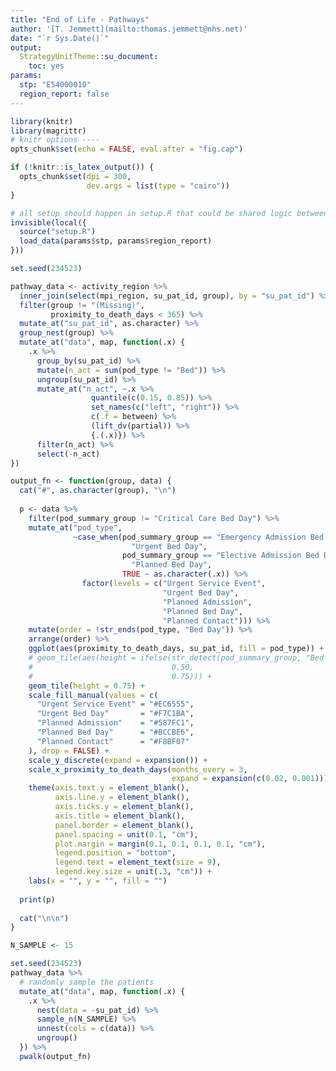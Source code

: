 ```yaml
---
title: "End of Life - Pathways"
author: '[T. Jemmett](mailto:thomas.jemmett@nhs.net)'
date: "`r Sys.Date()`"
output:
  StrategyUnitTheme::su_document:
    toc: yes
params:
  stp: "E54000010"
  region_report: false
---
```


```r
library(knitr)
library(magrittr)
# knitr options ----
opts_chunk$set(echo = FALSE, eval.after = "fig.cap")

if (!knitr::is_latex_output()) {
  opts_chunk$set(dpi = 300,
                 dev.args = list(type = "cairo"))
}

# all setup should happen in setup.R that could be shared logic between files
invisible(local({
  source("setup.R")
  load_data(params$stp, params$region_report)
}))
```

```r
set.seed(234523)

pathway_data <- activity_region %>%
  inner_join(select(mpi_region, su_pat_id, group), by = "su_pat_id") %>%
  filter(group != "(Missing)",
         proximity_to_death_days < 365) %>%
  mutate_at("su_pat_id", as.character) %>%
  group_nest(group) %>%
  mutate_at("data", map, function(.x) {
    .x %>%
      group_by(su_pat_id) %>%
      mutate(n_act = sum(pod_type != "Bed")) %>%
      ungroup(su_pat_id) %>%
      mutate_at("n_act", ~.x %>%
                  quantile(c(0.15, 0.85)) %>%
                  set_names(c("left", "right")) %>%
                  c(.f = between) %>%
                  (lift_dv(partial)) %>%
                  {.(.x)}) %>%
      filter(n_act) %>%
      select(-n_act)
})

output_fn <- function(group, data) {
  cat("#", as.character(group), "\n")
  
  p <- data %>%
    filter(pod_summary_group != "Critical Care Bed Day") %>%
    mutate_at("pod_type",
              ~case_when(pod_summary_group == "Emergency Admission Bed Day" ~
                           "Urgent Bed Day",
                         pod_summary_group == "Elective Admission Bed Day" ~
                           "Planned Bed Day",
                         TRUE ~ as.character(.x)) %>%
                factor(levels = c("Urgent Service Event",
                                  "Urgent Bed Day",
                                  "Planned Admission",
                                  "Planned Bed Day",
                                  "Planned Contact"))) %>%
    mutate(order = !str_ends(pod_type, "Bed Day")) %>%
    arrange(order) %>%
    ggplot(aes(proximity_to_death_days, su_pat_id, fill = pod_type)) +
    # geom_tile(aes(height = ifelse(str_detect(pod_summary_group, "Bed Day"),
    #                               0.50,
    #                               0.75))) +
    geom_tile(height = 0.75) +
    scale_fill_manual(values = c(
      "Urgent Service Event" = "#EC6555",
      "Urgent Bed Day"       = "#F7C1BA",
      "Planned Admission"    = "#587FC1",
      "Planned Bed Day"      = "#BCCBE6",
      "Planned Contact"      = "#F8BF07"
    ), drop = FALSE) +
    scale_y_discrete(expand = expansion()) +
    scale_x_proximity_to_death_days(months_every = 3,
                                    expand = expansion(c(0.02, 0.001))) +
    theme(axis.text.y = element_blank(),
          axis.line.y = element_blank(),
          axis.ticks.y = element_blank(),
          axis.title = element_blank(),
          panel.border = element_blank(),
          panel.spacing = unit(0.1, "cm"),
          plot.margin = margin(0.1, 0.1, 0.1, 0.1, "cm"),
          legend.position = "bottom",
          legend.text = element_text(size = 9),
          legend.key.size = unit(.3, "cm")) +
    labs(x = "", y = "", fill = "")
  
  print(p)
  
  cat("\n\n")
}
```

```r
N_SAMPLE <- 15

set.seed(234523)
pathway_data %>%
  # randomly sample the patients
  mutate_at("data", map, function(.x) {
    .x %>%
      nest(data = -su_pat_id) %>%
      sample_n(N_SAMPLE) %>%
      unnest(cols = c(data)) %>%
      ungroup()
  }) %>%
  pwalk(output_fn)
```
